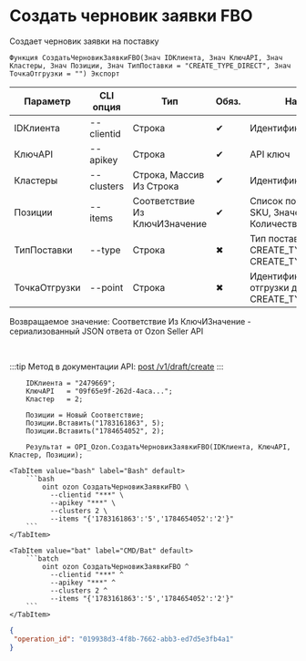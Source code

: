 ﻿---
sidebar_position: 4
description: Создать черновик заявки FBO и другие функции для работы с Ozon в Открытом пакете интеграций - бесплатной open-source библиотеке интеграций для 1С:Предприятие 8, OneScript и CLI
keywords: [1C, 1С, 1С:Предприятие, 1С:Предприятие 8.3, API, Интеграция, Сервисы, Обмен, OneScript, CLI, Ozon]
---


# Создать черновик заявки FBO
 Создает черновик заявки на поставку



`Функция СоздатьЧерновикЗаявкиFBO(Знач IDКлиента, Знач КлючAPI, Знач Кластеры, Знач Позиции, Знач ТипПоставки = "CREATE_TYPE_DIRECT", Знач ТочкаОтгрузки = "") Экспорт`

  | Параметр | CLI опция | Тип | Обяз. | Назначение |
  |-|-|-|-|-|
  | IDКлиента | --clientid | Строка | &#x2714; | Идентификатор клиента |
  | КлючAPI | --apikey | Строка | &#x2714; | API ключ |
  | Кластеры | --clusters | Строка, Массив Из Строка | &#x2714; | Идентификаторы кластеров |
  | Позиции | --items | Соответствие Из КлючИЗначение | &#x2714; | Список позиций: Ключ > SKU, Значение > Количество |
  | ТипПоставки | --type | Строка | &#x2716; | Тип поставки: CREATE_TYPE_CROSSDOCK, CREATE_TYPE_DIRECT |
  | ТочкаОтгрузки | --point | Строка | &#x2716; | Идентификатор точки отгрузки для CREATE_TYPE_CROSSDOCK |

  
  Возвращаемое значение:   Соответствие Из КлючИЗначение - сериализованный JSON ответа от Ozon Seller API

<br/>

:::tip
Метод в документации API: [post /v1/draft/create](https://docs.ozon.ru/api/seller/#operation/SupplyDraftAPI_DraftCreate)
:::
<br/>



```bsl title="Пример использования для 1С:Предприятие/OneScript"
    IDКлиента = "2479669";
    КлючAPI   = "09f65e9f-262d-4aca...";
    Кластер   = 2;

    Позиции = Новый Соответствие;
    Позиции.Вставить("1783161863", 5);
    Позиции.Вставить("1784654052", 2);

    Результат = OPI_Ozon.СоздатьЧерновикЗаявкиFBO(IDКлиента, КлючAPI, Кластер, Позиции);
```
    

 <Tabs>
  
    <TabItem value="bash" label="Bash" default>
        ```bash
            oint ozon СоздатьЧерновикЗаявкиFBO \
              --clientid "***" \
              --apikey "***" \
              --clusters 2 \
              --items "{'1783161863':'5','1784654052':'2'}"
        ```
    </TabItem>
  
    <TabItem value="bat" label="CMD/Bat" default>
        ```batch
            oint ozon СоздатьЧерновикЗаявкиFBO ^
              --clientid "***" ^
              --apikey "***" ^
              --clusters 2 ^
              --items "{'1783161863':'5','1784654052':'2'}"
        ```
    </TabItem>
</Tabs>


```json title="Результат"
{
 "operation_id": "019938d3-4f8b-7662-abb3-ed7d5e3fb4a1"
}
```
